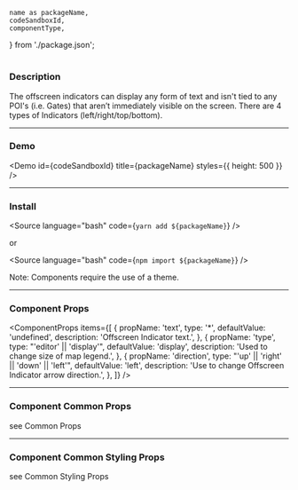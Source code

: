 <!---

React Components Blocks: https://github.com/storybookjs/storybook/blob/master/addons/docs/docs/docspage.md#slot-values

CSF Stories with arbitrary MDX: https://github.com/storybookjs/storybook/blob/master/addons/docs/docs/recipes.md#csf-stories-with-arbitrary-mdx

Note that in contrast to other examples, the MDX file suffix is .mdx rather than .stories.mdx. This key difference means that the file will be loaded with the default MDX loader rather than Storybook's CSF loader, which has several implications:

You shouldn't provide a Meta declaration.
You can refer to existing stories (i.e. <Story id="...">) but cannot define new stories (i.e. <Story name="...">).
The documentation gets exported as the default export (MDX default) rather than as a parameter hanging off the default export (CSF).

-->


	name as packageName,
	codeSandboxId,
	componentType,
} from './package.json';

<h1 style={{ marginBottom: '50px', textTransform: 'capitalize' }}>
	<ComponentTitle packageName={packageName} componentType={componentType} />
</h1>

<PackageLinks packageName={packageName} componentType={componentType} />

### Description

The offscreen indicators can display any form of text and isn't tied to any POI's (i.e. Gates) that aren’t immediately visible on the screen. There are 4 types of Indicators (left/right/top/bottom).

---

### Demo

<Demo id={codeSandboxId} title={packageName} styles={{ height: 500 }} />

---

### Install

<Source language="bash" code={`yarn add ${packageName}`} />

or

<Source language="bash" code={`npm import ${packageName}`} />

Note: Components require the use of a <LinkTo kind="ui-component-system-overview-themes-component-usage--page">theme</LinkTo>.

---

### Component Props

<ComponentProps
	items={[
		{
			propName: 'text',
			type: '<string>*',
			defaultValue: 'undefined',
			description: 'Offscreen Indicator text.',
		},
		{
			propName: 'type',
			type: "'editor' || 'display'",
			defaultValue: 'display',
			description: 'Used to change size of map legend.',
		},
		{
			propName: 'direction',
			type: "'up' || 'right' || 'down' || 'left'",
			defaultValue: 'left',
			description: 'Use to change Offscreen Indicator arrow direction.',
		},
	]}
/>

---

### Component Common Props

<ComponentCommonProps />

see <LinkTo kind="ui-component-system-overview-react-common-props-styled-system-props--page#common-props">
Common Props</LinkTo>

---

### Component Common Styling Props

<ComponentStylingProps />

see <LinkTo kind="ui-component-system-overview-react-common-props-styling-props--page#common-styling-props">Common Styling Props</LinkTo>
